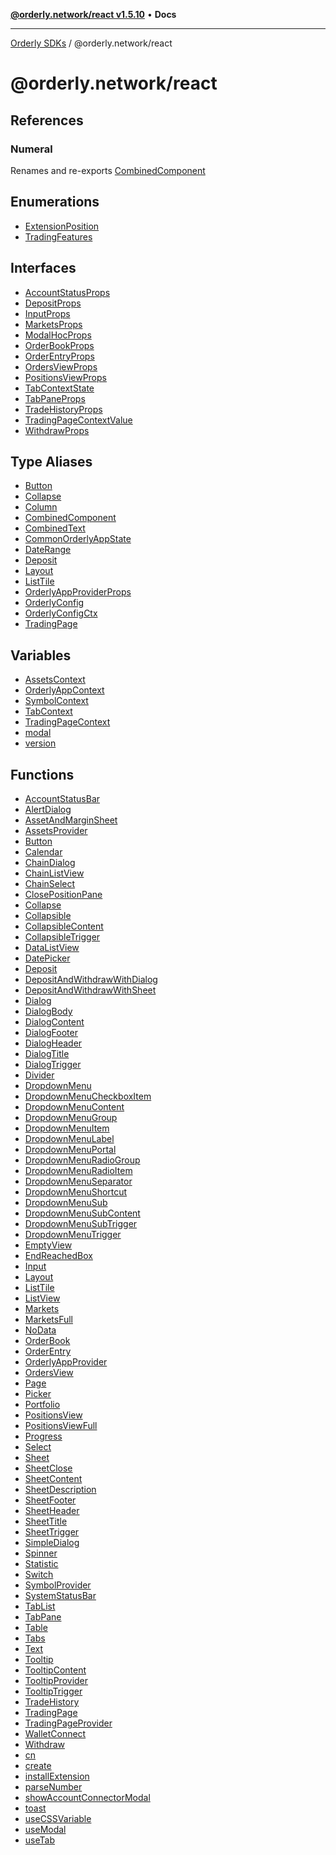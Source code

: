 [**@orderly.network/react v1.5.10**](/sdks/tech-doc/@orderly.network/react/README) • **Docs**

***

[Orderly SDKs](/sdks/tech-doc/packages) / @orderly.network/react

# @orderly.network/react

## References

### Numeral

Renames and re-exports [CombinedComponent](/sdks/tech-doc/@orderly.network/react/type-aliases/CombinedComponent)

## Enumerations

- [ExtensionPosition](/sdks/tech-doc/@orderly.network/react/enumerations/ExtensionPosition)
- [TradingFeatures](/sdks/tech-doc/@orderly.network/react/enumerations/TradingFeatures)

## Interfaces

- [AccountStatusProps](/sdks/tech-doc/@orderly.network/react/interfaces/AccountStatusProps)
- [DepositProps](/sdks/tech-doc/@orderly.network/react/interfaces/DepositProps)
- [InputProps](/sdks/tech-doc/@orderly.network/react/interfaces/InputProps)
- [MarketsProps](/sdks/tech-doc/@orderly.network/react/interfaces/MarketsProps)
- [ModalHocProps](/sdks/tech-doc/@orderly.network/react/interfaces/ModalHocProps)
- [OrderBookProps](/sdks/tech-doc/@orderly.network/react/interfaces/OrderBookProps)
- [OrderEntryProps](/sdks/tech-doc/@orderly.network/react/interfaces/OrderEntryProps)
- [OrdersViewProps](/sdks/tech-doc/@orderly.network/react/interfaces/OrdersViewProps)
- [PositionsViewProps](/sdks/tech-doc/@orderly.network/react/interfaces/PositionsViewProps)
- [TabContextState](/sdks/tech-doc/@orderly.network/react/interfaces/TabContextState)
- [TabPaneProps](/sdks/tech-doc/@orderly.network/react/interfaces/TabPaneProps)
- [TradeHistoryProps](/sdks/tech-doc/@orderly.network/react/interfaces/TradeHistoryProps)
- [TradingPageContextValue](/sdks/tech-doc/@orderly.network/react/interfaces/TradingPageContextValue)
- [WithdrawProps](/sdks/tech-doc/@orderly.network/react/interfaces/WithdrawProps)

## Type Aliases

- [Button](/sdks/tech-doc/@orderly.network/react/type-aliases/Button)
- [Collapse](/sdks/tech-doc/@orderly.network/react/type-aliases/Collapse)
- [Column](/sdks/tech-doc/@orderly.network/react/type-aliases/Column)
- [CombinedComponent](/sdks/tech-doc/@orderly.network/react/type-aliases/CombinedComponent)
- [CombinedText](/sdks/tech-doc/@orderly.network/react/type-aliases/CombinedText)
- [CommonOrderlyAppState](/sdks/tech-doc/@orderly.network/react/type-aliases/CommonOrderlyAppState)
- [DateRange](/sdks/tech-doc/@orderly.network/react/type-aliases/DateRange)
- [Deposit](/sdks/tech-doc/@orderly.network/react/type-aliases/Deposit)
- [Layout](/sdks/tech-doc/@orderly.network/react/type-aliases/Layout)
- [ListTile](/sdks/tech-doc/@orderly.network/react/type-aliases/ListTile)
- [OrderlyAppProviderProps](/sdks/tech-doc/@orderly.network/react/type-aliases/OrderlyAppProviderProps)
- [OrderlyConfig](/sdks/tech-doc/@orderly.network/react/type-aliases/OrderlyConfig)
- [OrderlyConfigCtx](/sdks/tech-doc/@orderly.network/react/type-aliases/OrderlyConfigCtx)
- [TradingPage](/sdks/tech-doc/@orderly.network/react/type-aliases/TradingPage)

## Variables

- [AssetsContext](/sdks/tech-doc/@orderly.network/react/variables/AssetsContext)
- [OrderlyAppContext](/sdks/tech-doc/@orderly.network/react/variables/OrderlyAppContext)
- [SymbolContext](/sdks/tech-doc/@orderly.network/react/variables/SymbolContext)
- [TabContext](/sdks/tech-doc/@orderly.network/react/variables/TabContext)
- [TradingPageContext](/sdks/tech-doc/@orderly.network/react/variables/TradingPageContext)
- [modal](/sdks/tech-doc/@orderly.network/react/variables/modal)
- [version](/sdks/tech-doc/@orderly.network/react/variables/version)

## Functions

- [AccountStatusBar](/sdks/tech-doc/@orderly.network/react/functions/AccountStatusBar)
- [AlertDialog](/sdks/tech-doc/@orderly.network/react/functions/AlertDialog)
- [AssetAndMarginSheet](/sdks/tech-doc/@orderly.network/react/functions/AssetAndMarginSheet)
- [AssetsProvider](/sdks/tech-doc/@orderly.network/react/functions/AssetsProvider)
- [Button](/sdks/tech-doc/@orderly.network/react/functions/Button)
- [Calendar](/sdks/tech-doc/@orderly.network/react/functions/Calendar)
- [ChainDialog](/sdks/tech-doc/@orderly.network/react/functions/ChainDialog)
- [ChainListView](/sdks/tech-doc/@orderly.network/react/functions/ChainListView)
- [ChainSelect](/sdks/tech-doc/@orderly.network/react/functions/ChainSelect)
- [ClosePositionPane](/sdks/tech-doc/@orderly.network/react/functions/ClosePositionPane)
- [Collapse](/sdks/tech-doc/@orderly.network/react/functions/Collapse)
- [Collapsible](/sdks/tech-doc/@orderly.network/react/functions/Collapsible)
- [CollapsibleContent](/sdks/tech-doc/@orderly.network/react/functions/CollapsibleContent)
- [CollapsibleTrigger](/sdks/tech-doc/@orderly.network/react/functions/CollapsibleTrigger)
- [DataListView](/sdks/tech-doc/@orderly.network/react/functions/DataListView)
- [DatePicker](/sdks/tech-doc/@orderly.network/react/functions/DatePicker)
- [Deposit](/sdks/tech-doc/@orderly.network/react/functions/Deposit)
- [DepositAndWithdrawWithDialog](/sdks/tech-doc/@orderly.network/react/functions/DepositAndWithdrawWithDialog)
- [DepositAndWithdrawWithSheet](/sdks/tech-doc/@orderly.network/react/functions/DepositAndWithdrawWithSheet)
- [Dialog](/sdks/tech-doc/@orderly.network/react/functions/Dialog)
- [DialogBody](/sdks/tech-doc/@orderly.network/react/functions/DialogBody)
- [DialogContent](/sdks/tech-doc/@orderly.network/react/functions/DialogContent)
- [DialogFooter](/sdks/tech-doc/@orderly.network/react/functions/DialogFooter)
- [DialogHeader](/sdks/tech-doc/@orderly.network/react/functions/DialogHeader)
- [DialogTitle](/sdks/tech-doc/@orderly.network/react/functions/DialogTitle)
- [DialogTrigger](/sdks/tech-doc/@orderly.network/react/functions/DialogTrigger)
- [Divider](/sdks/tech-doc/@orderly.network/react/functions/Divider)
- [DropdownMenu](/sdks/tech-doc/@orderly.network/react/functions/DropdownMenu)
- [DropdownMenuCheckboxItem](/sdks/tech-doc/@orderly.network/react/functions/DropdownMenuCheckboxItem)
- [DropdownMenuContent](/sdks/tech-doc/@orderly.network/react/functions/DropdownMenuContent)
- [DropdownMenuGroup](/sdks/tech-doc/@orderly.network/react/functions/DropdownMenuGroup)
- [DropdownMenuItem](/sdks/tech-doc/@orderly.network/react/functions/DropdownMenuItem)
- [DropdownMenuLabel](/sdks/tech-doc/@orderly.network/react/functions/DropdownMenuLabel)
- [DropdownMenuPortal](/sdks/tech-doc/@orderly.network/react/functions/DropdownMenuPortal)
- [DropdownMenuRadioGroup](/sdks/tech-doc/@orderly.network/react/functions/DropdownMenuRadioGroup)
- [DropdownMenuRadioItem](/sdks/tech-doc/@orderly.network/react/functions/DropdownMenuRadioItem)
- [DropdownMenuSeparator](/sdks/tech-doc/@orderly.network/react/functions/DropdownMenuSeparator)
- [DropdownMenuShortcut](/sdks/tech-doc/@orderly.network/react/functions/DropdownMenuShortcut)
- [DropdownMenuSub](/sdks/tech-doc/@orderly.network/react/functions/DropdownMenuSub)
- [DropdownMenuSubContent](/sdks/tech-doc/@orderly.network/react/functions/DropdownMenuSubContent)
- [DropdownMenuSubTrigger](/sdks/tech-doc/@orderly.network/react/functions/DropdownMenuSubTrigger)
- [DropdownMenuTrigger](/sdks/tech-doc/@orderly.network/react/functions/DropdownMenuTrigger)
- [EmptyView](/sdks/tech-doc/@orderly.network/react/functions/EmptyView)
- [EndReachedBox](/sdks/tech-doc/@orderly.network/react/functions/EndReachedBox)
- [Input](/sdks/tech-doc/@orderly.network/react/functions/Input)
- [Layout](/sdks/tech-doc/@orderly.network/react/functions/Layout)
- [ListTile](/sdks/tech-doc/@orderly.network/react/functions/ListTile)
- [ListView](/sdks/tech-doc/@orderly.network/react/functions/ListView)
- [Markets](/sdks/tech-doc/@orderly.network/react/functions/Markets)
- [MarketsFull](/sdks/tech-doc/@orderly.network/react/functions/MarketsFull)
- [NoData](/sdks/tech-doc/@orderly.network/react/functions/NoData)
- [OrderBook](/sdks/tech-doc/@orderly.network/react/functions/OrderBook)
- [OrderEntry](/sdks/tech-doc/@orderly.network/react/functions/OrderEntry)
- [OrderlyAppProvider](/sdks/tech-doc/@orderly.network/react/functions/OrderlyAppProvider)
- [OrdersView](/sdks/tech-doc/@orderly.network/react/functions/OrdersView)
- [Page](/sdks/tech-doc/@orderly.network/react/functions/Page)
- [Picker](/sdks/tech-doc/@orderly.network/react/functions/Picker)
- [Portfolio](/sdks/tech-doc/@orderly.network/react/functions/Portfolio)
- [PositionsView](/sdks/tech-doc/@orderly.network/react/functions/PositionsView)
- [PositionsViewFull](/sdks/tech-doc/@orderly.network/react/functions/PositionsViewFull)
- [Progress](/sdks/tech-doc/@orderly.network/react/functions/Progress)
- [Select](/sdks/tech-doc/@orderly.network/react/functions/Select)
- [Sheet](/sdks/tech-doc/@orderly.network/react/functions/Sheet)
- [SheetClose](/sdks/tech-doc/@orderly.network/react/functions/SheetClose)
- [SheetContent](/sdks/tech-doc/@orderly.network/react/functions/SheetContent)
- [SheetDescription](/sdks/tech-doc/@orderly.network/react/functions/SheetDescription)
- [SheetFooter](/sdks/tech-doc/@orderly.network/react/functions/SheetFooter)
- [SheetHeader](/sdks/tech-doc/@orderly.network/react/functions/SheetHeader)
- [SheetTitle](/sdks/tech-doc/@orderly.network/react/functions/SheetTitle)
- [SheetTrigger](/sdks/tech-doc/@orderly.network/react/functions/SheetTrigger)
- [SimpleDialog](/sdks/tech-doc/@orderly.network/react/functions/SimpleDialog)
- [Spinner](/sdks/tech-doc/@orderly.network/react/functions/Spinner)
- [Statistic](/sdks/tech-doc/@orderly.network/react/functions/Statistic)
- [Switch](/sdks/tech-doc/@orderly.network/react/functions/Switch)
- [SymbolProvider](/sdks/tech-doc/@orderly.network/react/functions/SymbolProvider)
- [SystemStatusBar](/sdks/tech-doc/@orderly.network/react/functions/SystemStatusBar)
- [TabList](/sdks/tech-doc/@orderly.network/react/functions/TabList)
- [TabPane](/sdks/tech-doc/@orderly.network/react/functions/TabPane)
- [Table](/sdks/tech-doc/@orderly.network/react/functions/Table)
- [Tabs](/sdks/tech-doc/@orderly.network/react/functions/Tabs)
- [Text](/sdks/tech-doc/@orderly.network/react/functions/Text)
- [Tooltip](/sdks/tech-doc/@orderly.network/react/functions/Tooltip)
- [TooltipContent](/sdks/tech-doc/@orderly.network/react/functions/TooltipContent)
- [TooltipProvider](/sdks/tech-doc/@orderly.network/react/functions/TooltipProvider)
- [TooltipTrigger](/sdks/tech-doc/@orderly.network/react/functions/TooltipTrigger)
- [TradeHistory](/sdks/tech-doc/@orderly.network/react/functions/TradeHistory)
- [TradingPage](/sdks/tech-doc/@orderly.network/react/functions/TradingPage)
- [TradingPageProvider](/sdks/tech-doc/@orderly.network/react/functions/TradingPageProvider)
- [WalletConnect](/sdks/tech-doc/@orderly.network/react/functions/WalletConnect)
- [Withdraw](/sdks/tech-doc/@orderly.network/react/functions/Withdraw)
- [cn](/sdks/tech-doc/@orderly.network/react/functions/cn)
- [create](/sdks/tech-doc/@orderly.network/react/functions/create)
- [installExtension](/sdks/tech-doc/@orderly.network/react/functions/installExtension)
- [parseNumber](/sdks/tech-doc/@orderly.network/react/functions/parseNumber)
- [showAccountConnectorModal](/sdks/tech-doc/@orderly.network/react/functions/showAccountConnectorModal)
- [toast](/sdks/tech-doc/@orderly.network/react/functions/toast)
- [useCSSVariable](/sdks/tech-doc/@orderly.network/react/functions/useCSSVariable)
- [useModal](/sdks/tech-doc/@orderly.network/react/functions/useModal)
- [useTab](/sdks/tech-doc/@orderly.network/react/functions/useTab)
